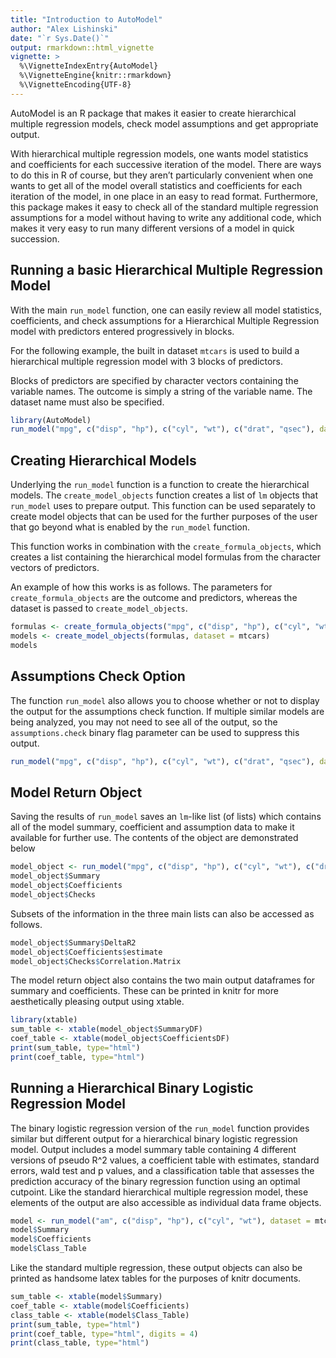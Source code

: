 ```yaml
---
title: "Introduction to AutoModel"
author: "Alex Lishinski"
date: "`r Sys.Date()`"
output: rmarkdown::html_vignette
vignette: >
  %\VignetteIndexEntry{AutoModel}
  %\VignetteEngine{knitr::rmarkdown}
  %\VignetteEncoding{UTF-8}
---
```


AutoModel is an R package that makes it easier to create hierarchical multiple regression models, check model assumptions and get appropriate output.

With hierarchical multiple regression models, one wants model statistics and coefficients for each successive iteration of the model.  There are ways to do this in R of course, but they aren't particularly convenient when one wants to get all of the model overall statistics and coefficients for each iteration of the model, in one place in an easy to read format.  Furthermore, this package makes it easy to check all of the standard multiple regression assumptions for a model without having to write any additional code, which makes it very easy to run many different versions of a model in quick succession.

## Running a basic Hierarchical Multiple Regression Model

With the main `run_model` function, one can easily review all model statistics, coefficients, and check assumptions for a Hierarchical Multiple Regression model with predictors entered progressively in blocks.

For the following example, the built in dataset `mtcars` is used to build a hierarchical multiple regression model with 3 blocks of predictors.

Blocks of predictors are specified by character vectors containing the variable names.  The outcome is simply a string of the variable name.  The dataset name must also be specified.

```r
library(AutoModel)
run_model("mpg", c("disp", "hp"), c("cyl", "wt"), c("drat", "qsec"), dataset=mtcars)
```

## Creating Hierarchical Models

Underlying the `run_model` function is a function to create the hierarchical models.  The `create_model_objects` function creates a list of `lm` objects that `run_model` uses to prepare output.  This function can be used separately to create model objects that can be used for the further purposes of the user that go beyond what is enabled by the `run_model` function.

This function works in combination with the `create_formula_objects`, which creates a list containing the hierarchical model formulas from the character vectors of predictors.

An example of how this works is as follows.  The parameters for `create_formula_objects` are the outcome and predictors, whereas the dataset is passed to `create_model_objects`.

```r
formulas <- create_formula_objects("mpg", c("disp", "hp"), c("cyl", "wt"), c("drat", "qsec"))
models <- create_model_objects(formulas, dataset = mtcars)
models
```

## Assumptions Check Option

The function `run_model` also allows you to choose whether or not to display the output for the assumptions check function.  If multiple similar models are being analyzed, you may not need to see all of the output, so the `assumptions.check` binary flag parameter can be used to suppress this output.

```r
run_model("mpg", c("disp", "hp"), c("cyl", "wt"), c("drat", "qsec"), dataset=mtcars, assumptions.check = F)
```

## Model Return Object

Saving the results of `run_model` saves an `lm`-like list (of lists) which contains all of the model summary, coefficient and assumption data to make it available for further use.  The contents of the object are demonstrated below

```r
model_object <- run_model("mpg", c("disp", "hp"), c("cyl", "wt"), c("drat", "qsec"), dataset=mtcars)
model_object$Summary
model_object$Coefficients
model_object$Checks
```

Subsets of the information in the three main lists can also be accessed as follows.

```r
model_object$Summary$DeltaR2
model_object$Coefficients$estimate
model_object$Checks$Correlation.Matrix
```

The model return object also contains the two main output dataframes for summary and coefficients.  These can be printed in knitr for more aesthetically pleasing output using xtable.

```r
library(xtable)
sum_table <- xtable(model_object$SummaryDF)
coef_table <- xtable(model_object$CoefficientsDF)
print(sum_table, type="html")
print(coef_table, type="html")
```

## Running a Hierarchical Binary Logistic Regression Model

The binary logistic regression version of the `run_model` function provides similar but different output for a hierarchical binary logistic regression model.  Output includes a model summary table containing 4 different versions of pseudo R^2 values, a coefficient table with estimates, standard errors, wald test and p values, and a classification table that assesses the prediction accuracy of the binary regression function using an optimal cutpoint.  Like the standard hierarchical multiple regression model, these elements of the output are also accessible as individual data frame objects.

```r
model <- run_model("am", c("disp", "hp"), c("cyl", "wt"), dataset = mtcars, type="binomial")
model$Summary
model$Coefficients
model$Class_Table
```

Like the standard multiple regression, these output objects can also be printed as handsome latex tables for the purposes of knitr documents.

```r
sum_table <- xtable(model$Summary)
coef_table <- xtable(model$Coefficients)
class_table <- xtable(model$Class_Table)
print(sum_table, type="html")
print(coef_table, type="html", digits = 4)
print(class_table, type="html")
```

